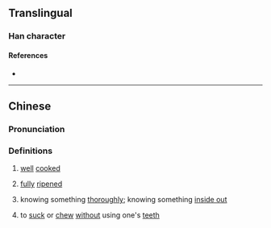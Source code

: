 {{character info}}
==Translingual==

===Han character===
{{Han char|rn=86|rad=火|as=12|sn=16|four=97820|canj=FANK|ids=⿰火閔}}

====References====
* {{Han ref|kx=0683.190|dkj=19432|hdz=32238.060|uh=71D8|ud=29144|bh=EA54|bd=59988}}

----

==Chinese==
{{zh-forms|s=𬊖}}

===Pronunciation===
{{zh-pron
|m=měi
|c=mui5
|mc=y
|oc=y
|ma=
|cat=v,a
}}

===Definitions===
{{zh-hanzi}}

# {{lb|zh|of meat|vegetables|etc.}} [[well]] [[cooked]]
# {{lb|zh|of fruits}} [[fully]] [[ripened]]
# knowing something [[thoroughly]]; knowing something [[inside out]] {{attention|zh|better definition here?}}
# {{lb|zh|Cantonese}} to [[suck]] or [[chew]] [[without]] using one's [[teeth]]